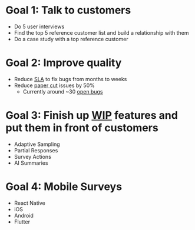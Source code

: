 # Goal 1: Talk to customers

- Do 5 user interviews
- Find the top 5 reference customer list and build a relationship with them
- Do a case study with a top reference customer

# Goal 2: Improve quality

- Reduce [SLA](https://en.wikipedia.org/wiki/Service-level_agreement) to fix bugs from months to weeks
- Reduce [paper cut](https://en.wikipedia.org/wiki/Lingchi) issues by 50%
    - Currently around ~30 [open bugs](https://github.com/PostHog/posthog/issues?q=is%3Aopen+is%3Aissue+label%3Afeature%2Fsurveys+label%3Abug)

# Goal 3: Finish up [WIP](https://en.wikipedia.org/wiki/Work_in_process) features and put them in front of customers

- Adaptive Sampling
- Partial Responses
- Survey Actions
- AI Summaries

# Goal 4: Mobile Surveys

- React Native
- iOS
- Android
- Flutter
